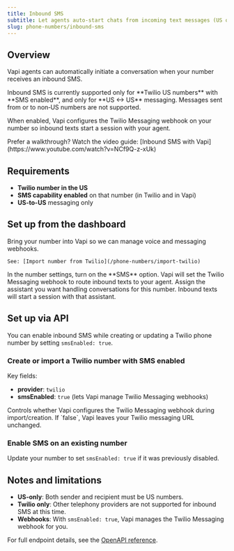 ```yaml
---
title: Inbound SMS
subtitle: Let agents auto-start chats from incoming text messages (US only)
slug: phone-numbers/inbound-sms
---
```


## Overview

Vapi agents can automatically initiate a conversation when your number receives an inbound SMS.

<Warning>
  Inbound SMS is currently supported only for **Twilio US numbers** with **SMS enabled**, and only for **US ↔ US** messaging. Messages sent from or to non‑US numbers are not supported.
</Warning>

When enabled, Vapi configures the Twilio Messaging webhook on your number so inbound texts start a session with your agent.

<Tip>
  Prefer a walkthrough? Watch the video guide: [Inbound SMS with Vapi](https://www.youtube.com/watch?v=NCf9Q-z-xUk)
</Tip>

## Requirements

- **Twilio number in the US**
- **SMS capability enabled** on that number (in Twilio and in Vapi)
- **US-to-US** messaging only

## Set up from the dashboard

<Steps>
  <Step title="Import your Twilio number">
    Bring your number into Vapi so we can manage voice and messaging webhooks.
    
    See: [Import number from Twilio](/phone-numbers/import-twilio)
  </Step>
  <Step title="Enable SMS for the number">
    In the number settings, turn on the **SMS** option. Vapi will set the Twilio Messaging webhook to route inbound texts to your agent.
  </Step>
  <Step title="Attach your agent (optional)">
    Assign the assistant you want handling conversations for this number. Inbound texts will start a session with that assistant.
  </Step>
</Steps>

## Set up via API

You can enable inbound SMS while creating or updating a Twilio phone number by setting `smsEnabled: true`.

### Create or import a Twilio number with SMS enabled

<EndpointRequestSnippet endpoint='POST /phone-number' />

Key fields:

- **provider**: `twilio`
- **smsEnabled**: `true` (lets Vapi manage Twilio Messaging webhooks)

<ParamField path="smsEnabled" type="boolean" default="true">
  Controls whether Vapi configures the Twilio Messaging webhook during import/creation. If `false`, Vapi leaves your Twilio messaging URL unchanged.
</ParamField>

### Enable SMS on an existing number

<EndpointRequestSnippet endpoint='PATCH /phone-number/{id}' />

Update your number to set `smsEnabled: true` if it was previously disabled.

## Notes and limitations

- **US-only**: Both sender and recipient must be US numbers.
- **Twilio only**: Other telephony providers are not supported for inbound SMS at this time.
- **Webhooks**: With `smsEnabled: true`, Vapi manages the Twilio Messaging webhook for you.

For full endpoint details, see the [OpenAPI reference](/api-reference/openapi).

